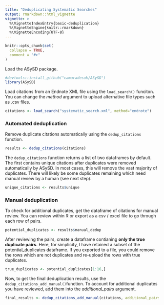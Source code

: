 ```yaml
---
title: "Deduplicating Systematic Searches"
output: rmarkdown::html_vignette
vignette: >
  %\VignetteIndexEntry{basic-deduplication}
  %\VignetteEngine{knitr::rmarkdown}
  %\VignetteEncoding{UTF-8}
---
```


```r
knitr::opts_chunk$set(
  collapse = TRUE,
  comment = "#>"
)
```

Load the ASySD package.

```r
#devtools::install_github("camaradesuk/ASySD")
library(ASySD)
```

Load citations from an Endnote XML file using the `load_search()` funciton. You can change the *method* argument to upload alternative file types such as .csv files.

```r
citations <- load_search("systematic_search.xml", method="endnote")
```

### Automated deduplication

Remove duplicate citations automatically using the `dedup_citations` function.

```r
results <- dedup_citations(citations)
```

The `dedup_citations` function returns a list of two dataframes by default. The first contains unique citations after duplicates were removed automatically by ASySD. In most cases, this will remove the vast majority of duplicates. There will likely be some duplicates remaining which need manual review by a human (see next step).

```r
unique_citations <- results$unique
```

### Manual deduplication

To check for additional duplicates, get the dataframe of citations for manual review. You can review within R or export as a csv / excel file to go through each row of pairs.

```r
potential_duplicates <- results$manual_dedup
```

After reviewing the pairs, create a dataframe contianing **only the true duplicate pairs.** Here, for simplicity, I have retained a subset of the potential_duplicates dataframe. If you exported to a file, you could remove the rows which are not duplicates and re-upload the rows with true duplicates.

```r
true_duplicates <- potential_duplicates[1:16,]
```

Now, to get the final deduplication results, use the `dedup_citations_add_manual()`function. To account for additional duplicates you have reviewed, add them into the *additional_pairs* argument.

```r
final_results <- dedup_citations_add_manual(citations, additional_pairs = true_duplicates)
```
